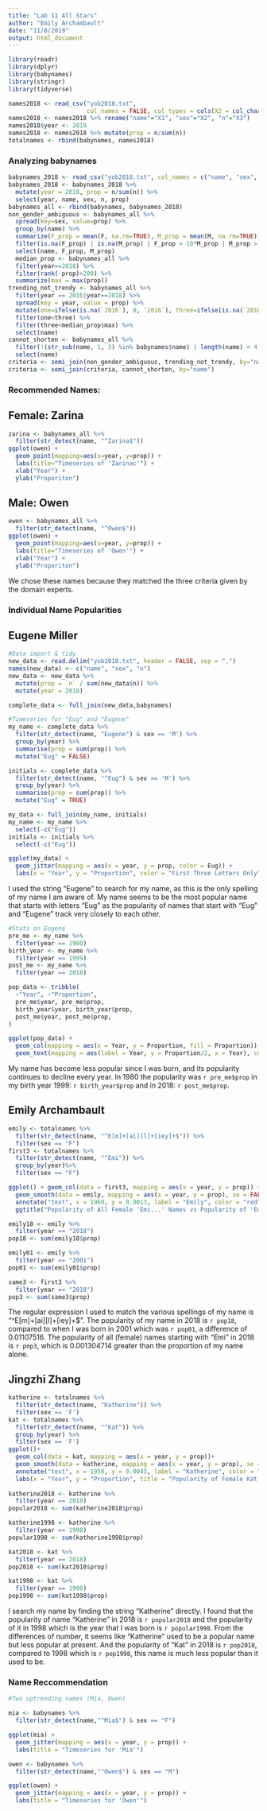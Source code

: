 ---
title: "Lab 11 All Stars"
author: "Emily Archambault"
date: "11/8/2019"
output: html_document
---

```{r setup, message = FALSE, echo = FALSE, warning = FALSE}
library(readr)
library(dplyr)
library(babynames)
library(stringr)
library(tidyverse)

names2018 <- read_csv("yob2018.txt", 
                      col_names = FALSE, col_types = cols(X2 = col_character(),  X3 = col_integer()))
names2018 <- names2018 %>% rename("name"="X1", "sex"="X2", "n"="X3")
names2018$year <- 2018
names2018 <- names2018 %>% mutate(prop = n/sum(n))
totalnames <- rbind(babynames, names2018)
```

### Analyzing babynames

```{r}
babynames_2018 <- read_csv("yob2018.txt", col_names = c("name", "sex", "n"), col_types=list(col_character(), col_character(), col_double()))
babynames_2018 <- babynames_2018 %>%
  mutate(year = 2018, prop = n/sum(n)) %>%
  select(year, name, sex, n, prop)
babynames_all <- rbind(babynames, babynames_2018)
non_gender_ambiguous <- babynames_all %>%
  spread(key=sex, value=prop) %>%
  group_by(name) %>%
  summarize(F_prop = mean(F, na.rm=TRUE), M_prop = mean(M, na.rm=TRUE)) %>%
  filter(is.na(F_prop) | is.na(M_prop) | F_prop > 10*M_prop | M_prop > 10*F_prop) %>%
  select(name, F_prop, M_prop)
  median_prop <- babynames_all %>%
  filter(year==2018) %>%
  filter(rank(-prop)>200) %>%
  summarize(max = max(prop))
trending_not_trendy <- babynames_all %>%
  filter(year == 2016|year==2018) %>%
  spread(key = year, value = prop) %>%
  mutate(one=ifelse(is.na(`2016`), 0, `2016`), three=ifelse(is.na(`2018`), 0, `2018`)) %>%
  filter(one<three) %>%
  filter(three<median_prop$max) %>%
  select(name)
cannot_shorten <- babynames_all %>%
  filter(!(str_sub(name, 1, 3) %in% babynames$name) | length(name) < 4) %>%
  select(name)
criteria <- semi_join(non_gender_ambiguous, trending_not_trendy, by="name")
criteria <- semi_join(criteria, cannot_shorten, by="name")
```

### Recommended Names:

## Female: Zarina

```{r}
zarina <- babynames_all %>%
  filter(str_detect(name, "^Zarina$"))
ggplot(owen) +
  geom_point(mapping=aes(x=year, y=prop)) +
  labs(title="Timeseries of 'Zarinac'") +
  xlab("Year") +
  ylab("Proporiton")
```

## Male: Owen

```{r}
owen <- babynames_all %>%
  filter(str_detect(name, "^Owen$"))
ggplot(owen) +
  geom_point(mapping=aes(x=year, y=prop)) +
  labs(title="Timeseries of 'Owen'") +
  xlab("Year") +
  ylab("Proporiton")
```

We chose these names because they matched the three criteria given by the domain experts. 

### Individual Name Popularities

## Eugene Miller
```{r, message=FALSE, echo=FALSE, warning=FALSE}
#Data import & tidy
new_data <- read.delim("yob2018.txt", header = FALSE, sep = ",")
names(new_data) <- c("name", "sex", "n")
new_data <- new_data %>%
  mutate(prop = `n` / sum(new_data$n)) %>%
  mutate(year = 2018)

complete_data <- full_join(new_data,babynames)
```
```{r, message=FALSE, echo=FALSE, warning=FALSE, fig.align='center'}
#Timeseries for "Eug" and "Eugene"
my_name <- complete_data %>%
  filter(str_detect(name, "Eugene") & sex == 'M') %>%
  group_by(year) %>%
  summarise(prop = sum(prop)) %>%
  mutate("Eug" = FALSE)

initials <- complete_data %>%
  filter(str_detect(name, "^Eug") & sex == 'M') %>%
  group_by(year) %>%
  summarise(prop = sum(prop)) %>%
  mutate("Eug" = TRUE)

my_data <- full_join(my_name, initials)
my_name <- my_name %>%
  select(-c("Eug"))
initials <- initials %>%
  select(-c("Eug"))

ggplot(my_data) +
  geom_jitter(mapping = aes(x = year, y = prop, color = Eug)) + 
  labs(x = "Year", y = "Proportion", color = "First Three Letters Only", title = "Popularity of Eug and Eugene since 1880")
```

I used the string "Eugene" to search for my name, as this is the only spelling of my name I am aware of. My name seems to be the most popular name that starts with letters "Eug" as the popularity of names that start with "Eug" and "Eugene" track very closely to each other. 

```{r, message=FALSE, echo=FALSE, warning=FALSE, fig.align='center'}
#Stats on Eugene
pre_me <- my_name %>%
  filter(year == 1980)
birth_year <- my_name %>%
  filter(year == 1999)
post_me <- my_name %>%
  filter(year == 2018)

pop_data <- tribble(
  ~"Year", ~"Proportion",
  pre_me$year, pre_me$prop,
  birth_year$year, birth_year$prop,
  post_me$year, post_me$prop,
)

ggplot(pop_data) +
  geom_col(mapping = aes(x = Year, y = Proportion, fill = Proportion)) + 
  geom_text(mapping = aes(label = Year, y = Proportion/2, x = Year), color = 'white')
```

My name has become less popular since I was born, and its popularity continues to decline every year. In 1980 the popularity was `r pre_me$prop` in my birth year 1999: `r birth_year$prop` and in 2018: `r post_me$prop`. 


## Emily Archambault
 
```{r, message=FALSE, echo=FALSE, warning=FALSE}
emily <- totalnames %>% 
  filter(str_detect(name, "^E[m]+[ai][l]+[iey]+$")) %>%
  filter(sex == "F")
first3 <- totalnames %>%
  filter(str_detect(name, "^Emi")) %>%
  group_by(year)%>%
  filter(sex == "F")

ggplot() + geom_col(data = first3, mapping = aes(x = year, y = prop)) +
  geom_smooth(data = emily, mapping = aes(x = year, y = prop), se = FALSE, color = "red") + 
  annotate("text", x = 1960, y = 0.0013, label = "Emily", color = "red") +
  ggtitle("Popularity of All Female 'Emi...' Names vs Popularity of 'Emily' ")

emily18 <- emily %>%
  filter(year == "2018")
pop18 <- sum(emily18$prop)

emily01 <- emily %>%
  filter(year == "2001")
pop01 <- sum(emily01$prop)

same3 <- first3 %>%
  filter(year == "2018")
pop3 <- sum(same3$prop)
```
The regular expression I used to match the various spellings of my name is "^E[m]+[ai][l]+[iey]+$".
The popularity of my name in 2018 is `r pop18`, compared to when I was born in 2001 which was `r pop01`, a difference of
0.01107516. The popularity of all (female) names starting with "Emi" in 2018 is `r pop3`, which is 0.001304714 greater than
the proportion of my name alone.


## Jingzhi Zhang

```{r, message=FALSE, echo=FALSE, warning=FALSE}
katherine <- totalnames %>%
  filter(str_detect(name, "Katherine")) %>%
  filter(sex == 'F')
kat <- totalnames %>%
  filter(str_detect(name, "^Kat")) %>%
  group_by(year) %>%
  filter(sex == 'F')
ggplot()+
  geom_col(data = kat, mapping = aes(x = year, y = prop))+
  geom_smooth(data = katherine, mapping = aes(x = year, y = prop), se = FALSE, color = "green")+
  annotate("text", x = 1950, y = 0.0045, label = "Katherine", color = "green")
  labs(x = "Year", y = "Proportion", title = "Popularity of Female Kat and Katherine")
  
katherine2018 <- katherine %>%
  filter(year == 2018)
popular2018 <- sum(katherine2018$prop)

katherine1998 <- katherine %>%
  filter(year == 1998)
popular1998 <- sum(katherine1998$prop)

kat2018 <- kat %>%
  filter(year == 2018)
pop2018 <- sum(kat2018$prop)

kat1998 <- kat %>%
  filter(year == 1998)
pop1998 <- sum(kat1998$prop)

```

I search my name by finding the string "Katherine" directly. I found that the popularity of name "Katherine" in 2018 is `r popular2018` and the popularity of it in 1998 which is the year that I was born is `r popular1998`. From the differences of number, it seems like "Katherine" used to be a popular name but less popular at present. And the popularity of "Kat" in 2018 is `r pop2018`, compared to 1998 which is `r pop1998`, this name is much less popular than it used to be.


### Name Reccommendation
```{r, message=FALSE, echo=FALSE, warning=FALSE}
#Two uptrending names (Mia, Owen)

mia <- babynames %>%
  filter(str_detect(name,"^Mia$") & sex == "F")

ggplot(mia) +
  geom_jitter(mapping = aes(x = year, y = prop)) +
  labs(title = "Timeseries for 'Mia'")

owen <- babynames %>%
  filter(str_detect(name,"^Owen$") & sex == "M")

ggplot(owen) +
  geom_jitter(mapping = aes(x = year, y = prop)) +
  labs(title = "Timeseries for 'Owen'")
```

